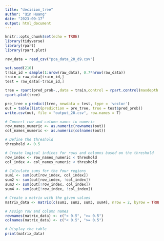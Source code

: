---
title: "decision_tree"
author: "Qin Huang"
date: "2023-09-17"
output: html_document
---

```{r setup, include=FALSE}
knitr::opts_chunk$set(echo = TRUE)
library(tidyverse)
library(rpart)
library(rpart.plot)
```


```{r cars}
raw_data = read_csv("pca_data_20_d9.csv")

set.seed(210)
train_id = sample(1:nrow(raw_data), 0.7*nrow(raw_data))
train = raw_data[train_id,]
test = raw_data[-train_id,]


```



```{r}

tree = rpart(pred_prob~.,data = train,control = rpart.control(maxdepth = 10))
rpart.plot(tree)

```


```{r}

pre_tree = predict(tree, newdata = test, type = 'vector')
out = table(list(prediction = pre_tree, true = test$pred_prob))
write.csv(out, file = "output_20.csv", row.names = T)
```

```{r}
# Convert row and column names to numeric
row_names_numeric <- as.numeric(rownames(out))
col_names_numeric <- as.numeric(colnames(out))

# Define the threshold
threshold <- 0.5

# Create logical indices for rows and columns based on the threshold
row_index <- row_names_numeric < threshold
col_index <- col_names_numeric < threshold

# Calculate sums for the four regions
sum1 <- sum(out[row_index, col_index])
sum2 <- sum(out[row_index, !col_index])
sum3 <- sum(out[!row_index, col_index])
sum4 <- sum(out[!row_index, !col_index])

```


```{r}
# Create a matrix with the given values
matrix_data <- matrix(c(sum1, sum2, sum3, sum4), nrow = 2, byrow = TRUE)

# Assign row and column names
rownames(matrix_data) <- c("< 0.5", ">= 0.5")
colnames(matrix_data) <- c("< 0.5", ">= 0.5")

# Display the table
print(matrix_data)

```
